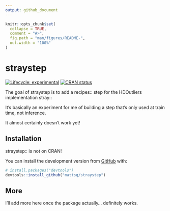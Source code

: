 ```yaml
---
output: github_document
---
```


<!-- README.md is generated from README.Rmd. Please edit that file -->

```r
knitr::opts_chunk$set(
  collapse = TRUE,
  comment = "#>",
  fig.path = "man/figures/README-",
  out.width = "100%"
)
```

# straystep

<!-- badges: start -->
[![Lifecycle: experimental](https://img.shields.io/badge/lifecycle-experimental-orange.svg)](https://www.tidyverse.org/lifecycle/#experimental)
[![CRAN status](https://www.r-pkg.org/badges/version/straystep)](https://CRAN.R-project.org/package=straystep)
<!-- badges: end -->

The goal of straystep is to add a recipes:: step for the HDOutliers implementation stray::

It's basically an experiment for me of building a step that's only used at train time, not inference.

It almost certainly doesn't work yet!

## Installation

straystep:: is not on CRAN!

You can install the development version from [GitHub](https://github.com/) with:

``` r
# install.packages("devtools")
devtools::install_github("mattsq/straystep")
```
## More

I'll add more here once the package actually... definitely works.
